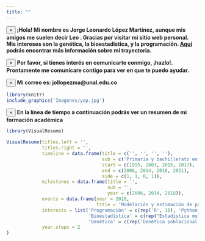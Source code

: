 ```yaml
---
title: ""
---
```


<div class = "row">

<div class = "col-md-6">

<div class="alert alert-dismissible alert-info">
  <button type="button" class="close" data-dismiss="alert">&times;</button>
  <strong>¡Hola! Mi nombre es Jorge Leonardo López Martínez, aunque mis amigos me suelen decir Leo <i class="far fa-smile-beam"></i>. Gracias por visitar mi sitio web personal. Mis intereses son la genética, la bioestadística, y la programación. <a href="Documentos/CV.pdf" class="download" title="Aquí" target="_blank"> Aquí </a> podrás encontrar más información sobre mi trayectoria.</strong>
</div>

<div class="alert alert-dismissible alert-danger">
  <button type="button" class="close" data-dismiss="alert">&times;</button>
  <strong>Por favor, si tienes interés en comunicarte conmigo, **¡hazlo!**. Prontamente me comunicare contigo para ver en que te puedo ayudar.</strong>
</div>

<div class="alert alert-dismissible alert-warning">
  <button type="button" class="close" data-dismiss="alert">&times;</button>
  <strong>Mi correo es: jollopezma@unal.edu.co</strong>
</div>

</div>

<div class = "col-md-6">
```r
library(knitr)
include_graphics('Imagenes/yop.jpg')
```
</div>
</div>

<div class="alert alert-dismissible alert-success">
  <button type="button" class="close" data-dismiss="alert">&times;</button>
  <strong>En la línea de tiempo a continuación podrás ver un resumen de mi formación académica <i class="fas fa-graduation-cap"></i></strong>
</div>

```r
library(VisualResume)

VisualResume(titles.left = '',
             titles.right = '',
             timeline = data.frame(title = c('', '', '', ''),
                                   sub = c('Primaria y bachillerato en el\n Colegio La Salle', 'Zootecnia en la\n Universidad Nacional', 'Maestria en Ciencias Agrarias\n Universidad Nacional', 'Trabajo de independiente'),
                                   start = c(1995, 2007, 2015, 2017),
                                   end = c(2006, 2014, 2018, 2021),
                                   side = c(1, 1, 0, 1)),
             milestones = data.frame(title = '',
                                     sub = '',
                                     year = c(2006, 2014, 2018)),
             events = data.frame(year = 2018,
                                 title = 'Modelación y estimación de parámetros genéticos\n en vacas criollas colombianas.'),
             interests = list('Programación' = c(rep('R', 10), 'Python'),
                              'Bioestadística' = c(rep("Estadística multivariada", 10), rep('Diseño experimental', 5), rep('Regresión', 3)),
                              'Genética' = c(rep('Genética poblacional', 10), rep('Genética cuantitativa', 5))),
             year.steps = 2
)
```
